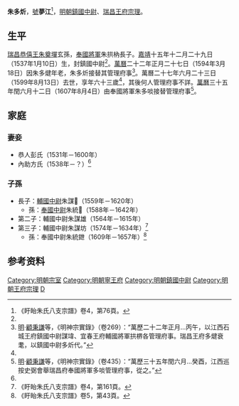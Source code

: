 '''朱多炘'''{{BD|1537年|1月10日|1599年|8月13日|catIdx=Z朱}}，[[號|號]]'''夢江'''<ref name=zp>《盱眙朱氏八支宗譜》卷4，第76頁。</ref>，[[明朝|明朝]][[鎮國中尉|鎮國中尉]]、[[明朝藩王列表_(寧王系)#瑞昌國|瑞昌王府宗理]]。

==生平==
[[明朝藩王列表_(寧王系)#瑞昌國|瑞昌恭僖王]][[朱奠墠|朱奠墠]]玄孫，[[奉國將軍|奉國將軍]]朱拱枘長子。[[嘉靖|嘉靖]]十五年十二月二十九日（1537年1月10日）生，封鎮國中尉<ref name=zp/>。[[萬曆|萬曆]]二十二年正月二十七日（1594年3月18日）因朱多煡年老，朱多炘接替其管理府事<ref>[[明|明]]·[[顧秉謙|顧秉謙]]等，《明神宗實錄》（卷269）：“萬歷二十二年正月…丙午，以江西石城王府鎮國中尉謀㙔、宜春王府輔國將軍拱楐各管理府事。瑞昌王府多煡衰耄，以鎮國中尉多炘代。”</ref>。萬曆二十七年六月二十三日（1599年8月13日）去世，享年六十三歲<ref name=zp/>，其後何人管理府事不詳。[[萬曆|萬曆]]三十五年閏六月十二日（1607年8月4日）由奉國將軍朱多啖接替管理府事<ref>[[明|明]]·[[顧秉謙|顧秉謙]]等，《明神宗實錄》（卷435）：“萬歷三十五年閏六月…癸酉，江西巡按史弼會舉瑞昌府奉國將軍多啖管理府事，從之。”</ref>。

==家庭==
===妻妾===
*恭人彭氏（1531年－1600年）
*內助方氏（1538年－？）<ref name=zp/>

===子孫===
*長子：[[輔國中尉|輔國中尉]]朱謀𪔄（1559年－1620年）
**孫：[[奉國中尉|奉國中尉]]朱統𬫏（1588年－1642年）
*第二子：輔國中尉朱謀雄（1564年－1615年）
*第三子：輔國中尉朱謀坊（1574年－1634年）<ref>《盱眙朱氏八支宗譜》卷4，第161頁。</ref>
**孫：奉國中尉朱統鉪（1609年－1657年）<ref>《盱眙朱氏八支宗譜》卷5，第43頁。</ref>

==参考资料==
{{reflist|}}

{{s-start}}
{{s-bef|before=朱多煡}}
{{s-ttl|title=[[明朝藩王列表_(寧王系)#瑞昌國|明朝瑞昌王府宗理]]|years=1594年－1599年}}
{{s-vacant|史料失載|next=[[奉國將軍|奉國將軍]]朱多啖}}
{{end}}

[[Category:明朝宗室|Category:明朝宗室]]
[[Category:明朝寧王府|Category:明朝寧王府]]
[[Category:明朝鎮國中尉|Category:明朝鎮國中尉]]
[[Category:明朝王府宗理|Category:明朝王府宗理]]
[[Category:朱姓|D]]